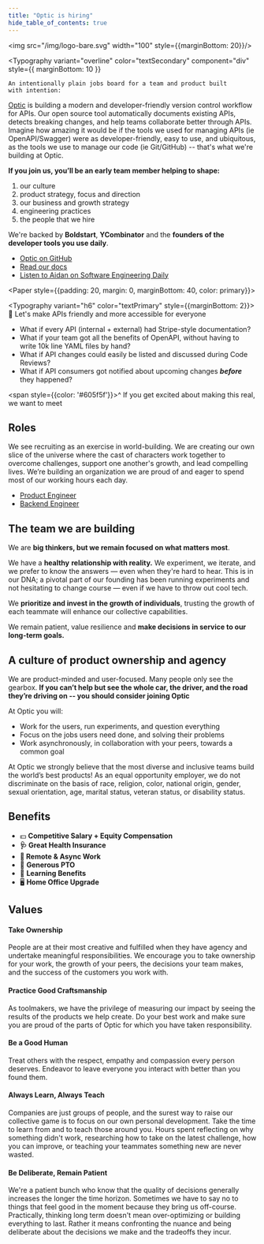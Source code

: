 ```yaml
---
title: "Optic is hiring"
hide_table_of_contents: true
---
```




<Container maxWidth="md" fullWidth>

<img src="/img/logo-bare.svg" width="100" style={{marginBottom: 20}}/>

  <Typography
    variant="overline"
    color="textSecondary"
    component="div"
    style={{ marginBottom: 10 }}
  >
    An intentionally plain jobs board for a team and product built
    with intention:
  </Typography>


[Optic](https://useoptic.com) is building a modern and developer-friendly version control workflow for APIs. Our open source tool automatically documents existing APIs, detects breaking changes, and help teams collaborate better through APIs. Imagine how amazing it would be if the tools we used for managing APIs (ie OpenAPI/Swagger) were as developer-friendly, easy to use, and ubiquitous, as the tools we use to manage our code (ie Git/GitHub) -- that's what we're building at Optic.

**If you join us, you’ll be an early team member helping to shape:**
1. our culture
2. product strategy, focus and direction
3. our business and growth strategy
4. engineering practices
5. the people that we hire

We're backed by **Boldstart**, **YCombinator** and the **founders of the developer tools you use daily**.

- [Optic on GitHub](https://github.com/opticdev/optic)
- [Read our docs](https://useoptic.com/docs)
- [Listen to Aidan on Software Engineering Daily](https://useoptic.com/blog/optic-se-daily/)



<Paper style={{padding: 20, margin: 0, marginBottom: 40, color: primary}}>

<Typography variant="h6" color="textPrimary" style={{marginBottom: 2}}>🚀 Let's make APIs friendly and more accessible for everyone</Typography>

- What if every API (internal + external) had Stripe-style documentation?
- What if your team got all the benefits of OpenAPI, without having to write 10k line YAML files by hand?
- What if API changes could easily be listed and discussed during Code Reviews?
- What if API consumers got notified about upcoming changes ***before*** they happened?

<span style={{color: '#605f5f'}}>^ If you get excited about making this real, we want to meet</span>

</Paper>


## Roles
We see recruiting as an exercise in world-building. We are creating our own slice of the universe where the cast of characters work together to overcome challenges, support one another's growth, and lead compelling lives. We’re building an organization we are proud of and eager to spend most of our working hours each day.
- [Product Engineer](https://boards.greenhouse.io/optic/jobs/4001427004)
- [Backend Engineer](https://boards.greenhouse.io/optic/jobs/4002851004)

## The team we are building

We are **big thinkers, but we remain focused on what matters most**.

We have a **healthy** **relationship with reality.** We experiment, we iterate, and we prefer to know the answers — even when they're hard to hear. This is in our DNA; a pivotal part of our founding has been running experiments and not hesitating to change course — even if we have to throw out cool tech.

We **prioritize and invest in the growth of individuals**, trusting the growth of each teammate will enhance our collective capabilities.

We remain patient, value resilience and **make decisions in service to our long-term goals.**

## A culture of product ownership and agency

We are product-minded and user-focused. Many people only see the gearbox. **If you can’t help but see the whole car, the driver, and the road they’re driving on -- you should consider joining Optic**

At Optic you will:
- Work for the users, run experiments, and question everything
- Focus on the jobs users need done, and solving their problems
- Work asynchronously, in collaboration with your peers, towards a common goal


At Optic we strongly believe that the most diverse and inclusive teams build the world’s best products! As an equal opportunity employer, we do not discriminate on the basis of race, religion, color, national origin, gender, sexual orientation, age, marital status, veteran status, or disability status.

## Benefits

- 💵 **Competitive Salary + Equity Compensation**
- **🩺 Great Health Insurance**
- **📍 Remote & Async Work**
- 🛫 **Generous PTO**
- 📖 **Learning Benefits**
- 🖥 **Home Office Upgrade**


## Values

#### Take Ownership

People are at their most creative and fulfilled when they have agency and undertake meaningful responsibilities. We encourage you to take ownership for your work, the growth of your peers, the decisions your team makes, and the success of the customers you work with.

#### Practice Good Craftsmanship

As toolmakers, we have the privilege of measuring our impact by seeing the results of the products we help create. Do your best work and make sure you are proud of the parts of Optic for which you have taken responsibility.

#### Be a Good Human

Treat others with the respect, empathy and compassion every person deserves. Endeavor to leave everyone you interact with better than you found them.

#### Always Learn, Always Teach

Companies are just groups of people, and the surest way to raise our collective game is to focus on our own personal development. Take the time to learn from and to teach those around you. Hours spent reflecting on why something didn't work, researching how to take on the latest challenge, how you can improve, or teaching your teammates something new are never wasted.

#### Be Deliberate, Remain Patient

We're a patient bunch who know that the quality of decisions generally increases the longer the time horizon. Sometimes we have to say no to things that feel good in the moment because they bring us off-course. Practically, thinking long term doesn't mean over-optimizing or building everything to last. Rather it means confronting the nuance and being deliberate about the decisions we make and the tradeoffs they incur.


</Container>
